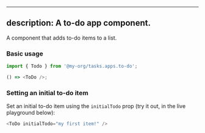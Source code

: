 <!-- This is the component's documentation.
It is rendered in the component's 'Overview' tab, in Bit's UI.
Since it is a React component, it uses the MDX format
to integrate Markdown with JSX.  -->

---
description: A to-do app component.
---


A component that adds to-do items to a list.

### Basic usage

```js
import { Todo } from '@my-org/tasks.apps.to-do';

() => <ToDo />;
```

### Setting an initial to-do item

Set an initial to-do item using the `initialTodo` prop (try it out, in the live playground below):

```js live
<ToDo initialTodo="my first item!" />
```
